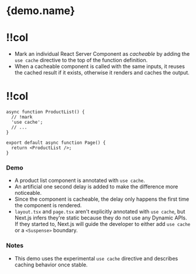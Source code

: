

# {demo.name}

<Grid>

# !!col

- Mark an individual React Server Component as _cacheable_ by adding the `use cache` directive to the top of the function definition.
- When a cacheable component is called with the same inputs, it reuses the cached result if it exists, otherwise it renders and caches the output.

# !!col

```tsx app/page.tsx
async function ProductList() {
  // !mark
  'use cache';
  // ...
}

export default async function Page() {
  return <ProductList />;
}
```

</Grid>

### Demo

- A product list component is annotated with `use cache`.
- An artificial one second delay is added to make the difference more noticeable.
- Since the component is cacheable, the delay only happens the first time the component is rendered.
- `layout.tsx` and `page.tsx` aren't explicitly annotated with `use cache`, but Next.js infers they're static because they do not use any Dynamic APIs. If they started to, Next.js will guide the developer to either add `use cache` or a `<Suspense>` boundary.

### Notes

- This demo uses the experimental `use cache` directive and describes caching behavior once stable.
